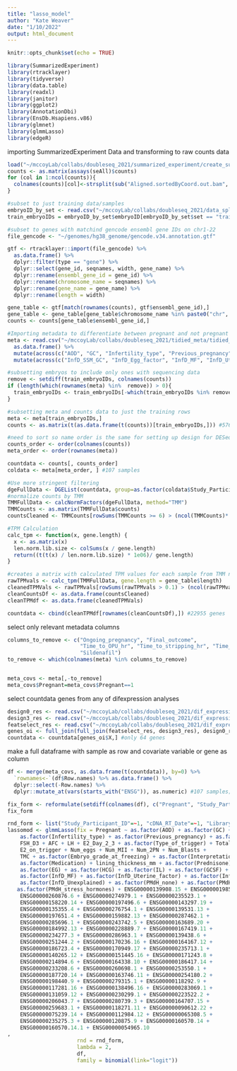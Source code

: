 ```yaml
---
title: "lasso_model"
author: "Kate Weaver"
date: "1/10/2022"
output: html_document
---
```


```r
knitr::opts_chunk$set(echo = TRUE)
```

```r
library(SummarizedExperiment)
library(rtracklayer)
library(tidyverse)
library(data.table)
library(readxl)
library(janitor)
library(ggplot2)
library(AnnotationDbi)
library(EnsDb.Hsapiens.v86)
library(glmnet)
library(glmmLasso)
library(edgeR)
```

importing SummarizedExperiment Data and transforming to raw counts data
```r
load("~/mccoyLab/collabs/doubleseq_2021/summarized_experiment/create_summarized_experiment_allNov2021.Rdata")
counts <- as.matrix(assays(seAll)$counts)
for (col in 1:ncol(counts)){
  colnames(counts)[col]<-strsplit(sub("Aligned.sortedByCoord.out.bam", "", colnames(counts)[col]), "_")[[1]][1]
}
```

```r
#subset to just training data/samples
embryoID_by_set <- read.csv("~/mccoyLab/collabs/doubleseq_2021/data_split/embryo_bySet_full_kw_20211217.csv", col.names=c("embryoID", "set"))
train_embryoIDs = embryoID_by_set$embryoID[embryoID_by_set$set == "train"]
```

```r
#subset to genes with matchind gencode ensembl gene IDs on chr1-22
file_gencode <- "~/genomes/hg38_genome/gencode.v34.annotation.gtf"

gtf <- rtracklayer::import(file_gencode) %>% 
  as.data.frame() %>% 
  dplyr::filter(type == "gene") %>% 
  dplyr::select(gene_id, seqnames, width, gene_name) %>% 
  dplyr::rename(ensembl_gene_id = gene_id) %>% 
  dplyr::rename(chromosome_name = seqnames) %>% 
  dplyr::rename(gene_name = gene_name) %>% 
  dplyr::rename(length = width)

gene_table <- gtf[match(rownames(counts), gtf$ensembl_gene_id),]
gene_table <- gene_table[gene_table$chromosome_name %in% paste0("chr", 1:22),]
counts <- counts[gene_table$ensembl_gene_id,]
```

```r
#Importing metadata to differentiate between pregnant and not pregnant and other main covariates
meta <- read.csv("~/mccoyLab/collabs/doubleseq_2021/tidied_meta/tidied_meta_CREATE_kw_20211217.csv", row.names = 1) %>% 
  as.data.frame() %>% 
  mutate(across(c("AOD", "GC", "Infertility_type", "Previous_pregnancy", "Past_surgical_hist", "Pregnant", "Ongoing_pregnancy", "Final_outcome", "Embryo_grade_at_freezing", "Interpretation", "cDNA_RT_Date", "Library_Prep_Date", "Sequencing_Date", "Study_Participant_ID"), as.factor)) %>%
  mutate(across(c("InfD_SSM_GC", "InfD_Egg_factor", "InfD_MF", "InfD_Uterine_factor", "InfD_TF", "InfD_RPL", "InfD_RIF", "InfD_Unexplained", "PMdH_none", "PMdH_vasculitis", "PMdH_immune", "PMdH_stress_hormones"), as.factor))

#subsetting embryos to include only ones with sequencing data 
remove <- setdiff(train_embryoIDs, colnames(counts))
if (length(which(rownames(meta) %in%  remove)) > 0){
  train_embryoIDs <- train_embryoIDs[-which(train_embryoIDs %in% remove)]
}

#subsetting meta and counts data to just the training rows            
meta <- meta[train_embryoIDs,]
counts <- as.matrix(t(as.data.frame(t(counts))[train_embryoIDs,])) #57640 genes

#need to sort so name order is the same for setting up design for DESeq experiment
counts_order <- order(colnames(counts))
meta_order <- order(rownames(meta))

countdata <- counts[, counts_order]
coldata <- meta[meta_order, ] #107 samples
```

```r
#Use more stringent filtering
dgeFullData <- DGEList(countdata, group=as.factor(coldata$Study_Participant_ID))
#normalize counts by TMM
TMMFullData <- calcNormFactors(dgeFullData, method="TMM")
TMMCounts <- as.matrix(TMMFullData$counts)
countsCleaned <- TMMCounts[rowSums(TMMCounts >= 6) > (ncol(TMMCounts)* .2),]

#TPM Calculation
calc_tpm <- function(x, gene.length) {
  x <- as.matrix(x)
  len.norm.lib.size <- colSums(x / gene.length)
  return((t(t(x) / len.norm.lib.size) * 1e06)/ gene.length)
}

#creates a matrix with calculated TPM values for each sample from TMM normalized counts and the gene lengths
rawTPMvals <- calc_tpm(TMMFullData, gene.length = gene_table$length)
cleanedTPMVals <- rawTPMvals[rowSums(rawTPMvals > 0.1) > (ncol(rawTPMvals)*.2),]
cleanCountsDf <- as.data.frame(countsCleaned)
cleanTPMdf <- as.data.frame(cleanedTPMVals)

countdata <- cbind(cleanTPMdf[rownames(cleanCountsDf),]) #22955 genes
```


select only relevant metadata columns
```r
columns_to_remove <- c("Ongoing_pregnancy", "Final_outcome",
                       "Time_to_OPU_hr", "Time_to_stripping_hr", "Time_to_ICSI_hr", "Time_to_Biopsy_hr", "AMH",
                       "Sildenafil")
to_remove <- which(colnames(meta) %in% columns_to_remove)


meta_covs <- meta[,-to_remove]
meta_covs$Pregnant=meta_covs$Pregnant==1
```

select countdata genes from any of difexpression analyses
```r
design0_res <- read.csv("~/mccoyLab/collabs/doubleseq_2021/dif_expression_results/results_trainSPA_onlyBatch.qval.csv")
design3_res <- read.csv("~/mccoyLab/collabs/doubleseq_2021/dif_expression_results/results_trainSPA_dupCor_withBatch.qval.csv")
featselect_res <- read.csv("~/mccoyLab/collabs/doubleseq_2021/dif_expression_results/results_trainSPA_featselect_withBatch.qval.csv")
genes_oi <- full_join(full_join(featselect_res, design3_res), design0_res)
countdata <- countdata[genes_oi$X,] #only 64 genes
```

make a full dataframe with sample as row and covariate variable or gene as column
```r
df <- merge(meta_covs, as.data.frame(t(countdata)), by=0) %>%
  `rownames<-`(df$Row.names) %>% as.data.frame() %>% 
  dplyr::select(-Row.names) %>%
  dplyr::mutate_at(vars(starts_with("ENSG")), as.numeric) #107 samples; 117 variables
```

```r
fix_form <- reformulate(setdiff(colnames(df), c("Pregnant", "Study_Participant_ID", "cDNA_RT_Date", "Library_Prep_Date", "Sequencing_Date","Transferring_physician", "Transfer_catheter_used")), response="Pregnant")
fix_form
```

```r
rnd_form <- list("Study_Participant_ID"=~1, "cDNA_RT_Date"=~1, "Library_Prep_Date"=~1,"Sequencing_Date"=~1, "Transferring_physician"=~1, "Transfer_catheter_used"=~1)
lassomod <- glmmLasso(fix = Pregnant ~ as.factor(AOD) + as.factor(GC) + Oocyte_Age + Uterus_Age + Sperm_Age + BMI + 
    as.factor(Infertility_type) + as.factor(Previous_pregnancy) + as.factor(Past_surgical_hist) + 
    FSH_D3 + AFC + LH + E2_Day_2_3 + as.factor(Type_of_trigger) + Total_Gn + 
    E2_on_trigger + Num_eggs + Num_MII + Num_2PN + Num_Blasts + 
    TMC + as.factor(Embryo_grade_at_freezing) + as.factor(Interpretation) + as.factor(Natural_cycle) + 
    as.factor(Medication) + lining_thickness_mm + as.factor(Prednisone) + as.factor(Fragmin) + 
    as.factor(EG) + as.factor(HCG) + as.factor(IL) + as.factor(GCSF) + as.factor(Metformin) + as.factor(PRP) + as.factor(InfD_SSM_GC) + as.factor(InfD_Egg_factor) + 
    as.factor(InfD_MF) + as.factor(InfD_Uterine_factor) + as.factor(InfD_TF) + as.factor(InfD_RPL) + as.factor(InfD_RIF) + 
    as.factor(InfD_Unexplained) + as.factor(PMdH_none) + as.factor(PMdH_vasculitis) + as.factor(PMdH_immune) + 
   as.factor(PMdH_stress_hormones) + ENSG00000139908.15 + ENSG00000198526.7 + 
    ENSG00000260876.6 + ENSG00000274979.1 + ENSG00000235523.1 + 
    ENSG00000158220.14 + ENSG00000197496.6 + ENSG00000143297.19 + 
    ENSG00000135355.4 + ENSG00000276754.1 + ENSG00000139531.13 + 
    ENSG00000197651.4 + ENSG00000159882.13 + ENSG00000287462.1 + 
    ENSG00000285696.1 + ENSG00000243742.5 + ENSG00000163689.20 + 
    ENSG00000184992.13 + ENSG00000228889.7 + ENSG00000167419.11 + 
    ENSG00000234277.3 + ENSG00000286963.1 + ENSG00000139438.6 + 
    ENSG00000251244.2 + ENSG00000170236.16 + ENSG00000164167.12 + 
    ENSG00000186723.4 + ENSG00000170949.17 + ENSG00000235713.1 + 
    ENSG00000140265.12 + ENSG00000151445.16 + ENSG00000171243.8 + 
    ENSG00000214894.6 + ENSG00000164338.10 + ENSG00000186417.14 + 
    ENSG00000233208.6 + ENSG00000260698.1 + ENSG00000253550.1 + 
    ENSG00000187720.14 + ENSG00000163746.11 + ENSG00000254180.2 + 
    ENSG00000198440.9 + ENSG00000279315.1 + ENSG00000118292.9 + 
    ENSG00000117281.16 + ENSG00000138496.16 + ENSG00000283069.1 + 
    ENSG00000131059.12 + ENSG00000230299.1 + ENSG00000223522.2 + 
    ENSG00000206043.7 + ENSG00000280739.3 + ENSG00000164707.15 + 
    ENSG00000259683.1 + ENSG00000118271.11 + ENSG00000090612.22 + 
    ENSG00000075239.14 + ENSG00000112984.12 + ENSG00000065308.5 + 
    ENSG00000235275.3 + ENSG00000120875.9 + ENSG00000160570.14 + 
    ENSG00000160570.14.1 + ENSG00000054965.10
, 
                      rnd = rnd_form,
                      lambda = 2,
                      df,
                      family = binomial(link="logit"))
```
